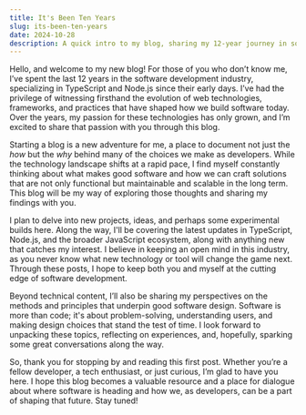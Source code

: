 ```yaml
---
title: It's Been Ten Years
slug: its-been-ten-years
date: 2024-10-28
description: A quick intro to my blog, sharing my 12-year journey in software development with TypeScript and Node.js, and my plans to explore new projects, insights, and software design principles here.
---
```


Hello, and welcome to my new blog! For those of you who don’t know me, I’ve spent the last 12 years in the software development industry, specializing in TypeScript and Node.js since their early days. I’ve had the privilege of witnessing firsthand the evolution of web technologies, frameworks, and practices that have shaped how we build software today. Over the years, my passion for these technologies has only grown, and I’m excited to share that passion with you through this blog.

Starting a blog is a new adventure for me, a place to document not just the _how_ but the _why_ behind many of the choices we make as developers. While the technology landscape shifts at a rapid pace, I find myself constantly thinking about what makes good software and how we can craft solutions that are not only functional but maintainable and scalable in the long term. This blog will be my way of exploring those thoughts and sharing my findings with you.

I plan to delve into new projects, ideas, and perhaps some experimental builds here. Along the way, I'll be covering the latest updates in TypeScript, Node.js, and the broader JavaScript ecosystem, along with anything new that catches my interest. I believe in keeping an open mind in this industry, as you never know what new technology or tool will change the game next. Through these posts, I hope to keep both you and myself at the cutting edge of software development.

Beyond technical content, I’ll also be sharing my perspectives on the methods and principles that underpin good software design. Software is more than code; it's about problem-solving, understanding users, and making design choices that stand the test of time. I look forward to unpacking these topics, reflecting on experiences, and, hopefully, sparking some great conversations along the way.

So, thank you for stopping by and reading this first post. Whether you’re a fellow developer, a tech enthusiast, or just curious, I’m glad to have you here. I hope this blog becomes a valuable resource and a place for dialogue about where software is heading and how we, as developers, can be a part of shaping that future. Stay tuned!
